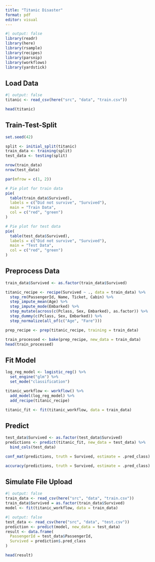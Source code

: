 ```yaml
---
title: "Titanic Disaster"
format: pdf
editor: visual
---
```


```r
#| output: false
library(readr)
library(here)
library(rsample)
library(recipes)
library(parsnip)
library(workflows)
library(yardstick)
```

## Load Data

```r
#| output: false
titanic <- read_csv(here("src", "data", "train.csv"))
```

```r
head(titanic)
```

## Train-Test-Split

```r
set.seed(42)

split <- initial_split(titanic)
train_data <- training(split)
test_data <- testing(split)
```

```r
nrow(train_data)
nrow(test_data)
```

```r
par(mfrow = c(1, 2))

# Pie plot for train data
pie(
  table(train_data$Survived),
  labels = c("Did not survive", "Survived"),
  main = "Train Data",
  col = c("red", "green")
)

# Pie plot for test data
pie(
  table(test_data$Survived),
  labels = c("Did not survive", "Survived"),
  main = "Test Data",
  col = c("red", "green")
)
```

## Preprocess Data

```r
train_data$Survived <- as.factor(train_data$Survived)

titanic_recipe <- recipe(Survived ~ ., data = train_data) %>%
  step_rm(PassengerId, Name, Ticket, Cabin) %>%
  step_impute_mean(Age) %>%
  step_impute_mode(Embarked) %>%
  step_mutate(across(c(Pclass, Sex, Embarked), as.factor)) %>%
  step_dummy(c(Pclass, Sex, Embarked)) %>%
  step_normalize(all_of(c("Age", "Fare")))
```

```r
prep_recipe <- prep(titanic_recipe, training = train_data)
```

```r
train_processed <- bake(prep_recipe, new_data = train_data)
head(train_processed)
```

## Fit Model

```r
log_reg_model <- logistic_reg() %>%
  set_engine("glm") %>%
  set_mode("classification")
```

```r
titanic_workflow <- workflow() %>%
  add_model(log_reg_model) %>%
  add_recipe(titanic_recipe)
```

```r
titanic_fit <- fit(titanic_workflow, data = train_data)
```

## Predict

```r
test_data$Survived <- as.factor(test_data$Survived)
predictions <- predict(titanic_fit, new_data = test_data) %>%
  bind_cols(test_data)
```

```r
conf_mat(predictions, truth = Survived, estimate = .pred_class)
```

```r
accuracy(predictions, truth = Survived, estimate = .pred_class)
```

## Simulate File Upload

```r
#| output: false
train_data <- read_csv(here("src", "data", "train.csv"))
train_data$Survived = as.factor(train_data$Survived)
model <- fit(titanic_workflow, data = train_data)
```

```r
#| output: false
test_data <- read_csv(here("src", "data", "test.csv"))
prediction <- predict(model, new_data = test_data)
result <- data.frame(
  PassengerId = test_data$PassengerId,
  Survived = prediction$.pred_class
)
```

```r
head(result)
```